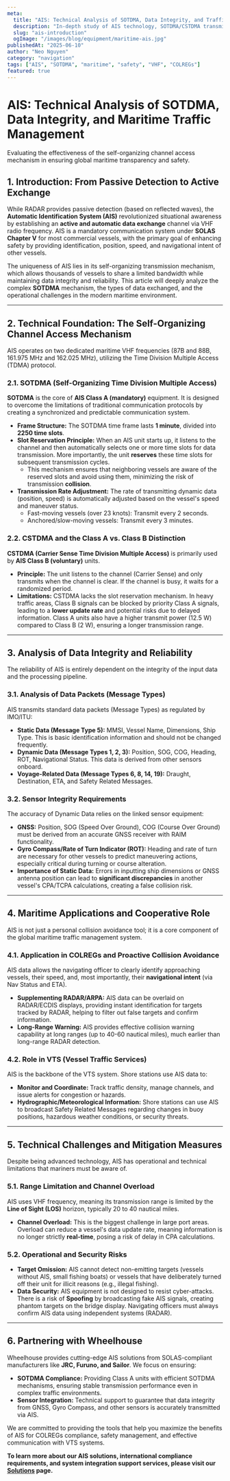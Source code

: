 ```yaml
---
meta:
  title: "AIS: Technical Analysis of SOTDMA, Data Integrity, and Traffic Management"
  description: "In-depth study of AIS technology, SOTDMA/CSTDMA transmission mechanisms, exchanged data types, and its role in enhancing maritime safety and VTS efficiency."
  slug: "ais-introduction"
  ogImage: "/images/blog/equipment/maritime-ais.jpg"
publishedAt: "2025-06-10"
author: "Neo Nguyen"
category: "navigation"
tags: ["AIS", "SOTDMA", "maritime", "safety", "VHF", "COLREGs"]
featured: true
---
```


# AIS: Technical Analysis of SOTDMA, Data Integrity, and Maritime Traffic Management

<span className="text-xl text-gray-500 italic mb-8">
  Evaluating the effectiveness of the self-organizing channel access mechanism
  in ensuring global maritime transparency and safety.
</span>

## 1. Introduction: From Passive Detection to Active Exchange

While RADAR provides passive detection (based on reflected waves), the **Automatic Identification System (AIS)** revolutionized situational awareness by establishing an **active and automatic data exchange** channel via VHF radio frequency. AIS is a mandatory communication system under **SOLAS Chapter V** for most commercial vessels, with the primary goal of enhancing safety by providing identification, position, speed, and navigational intent of other vessels.

The uniqueness of AIS lies in its self-organizing transmission mechanism, which allows thousands of vessels to share a limited bandwidth while maintaining data integrity and reliability. This article will deeply analyze the complex **SOTDMA** mechanism, the types of data exchanged, and the operational challenges in the modern maritime environment.

---

## 2. Technical Foundation: The Self-Organizing Channel Access Mechanism

AIS operates on two dedicated maritime VHF frequencies (87B and 88B, 161.975 MHz and 162.025 MHz), utilizing the Time Division Multiple Access (TDMA) protocol.

### 2.1. SOTDMA (Self-Organizing Time Division Multiple Access)

**SOTDMA** is the core of **AIS Class A (mandatory)** equipment. It is designed to overcome the limitations of traditional communication protocols by creating a synchronized and predictable communication system.

- **Frame Structure:** The SOTDMA time frame lasts **1 minute**, divided into **2250 time slots**.
- **Slot Reservation Principle:** When an AIS unit starts up, it listens to the channel and then automatically selects one or more time slots for data transmission. More importantly, the unit **reserves** these time slots for subsequent transmission cycles.
  - This mechanism ensures that neighboring vessels are aware of the reserved slots and avoid using them, minimizing the risk of transmission **collision**.
- **Transmission Rate Adjustment:** The rate of transmitting dynamic data (position, speed) is automatically adjusted based on the vessel's speed and maneuver status.
  - Fast-moving vessels (over 23 knots): Transmit every 2 seconds.
  - Anchored/slow-moving vessels: Transmit every 3 minutes.

### 2.2. CSTDMA and the Class A vs. Class B Distinction

**CSTDMA (Carrier Sense Time Division Multiple Access)** is primarily used by **AIS Class B (voluntary)** units.

- **Principle:** The unit listens to the channel (Carrier Sense) and only transmits when the channel is clear. If the channel is busy, it waits for a randomized period.
- **Limitations:** CSTDMA lacks the slot reservation mechanism. In heavy traffic areas, Class B signals can be blocked by priority Class A signals, leading to a **lower update rate** and potential risks due to delayed information. Class A units also have a higher transmit power (12.5 W) compared to Class B (2 W), ensuring a longer transmission range.

---

## 3. Analysis of Data Integrity and Reliability

The reliability of AIS is entirely dependent on the integrity of the input data and the processing pipeline.

### 3.1. Analysis of Data Packets (Message Types)

AIS transmits standard data packets (Message Types) as regulated by IMO/ITU:

- **Static Data (Message Type 5):** MMSI, Vessel Name, Dimensions, Ship Type. This is basic identification information and should not be changed frequently.
- **Dynamic Data (Message Types 1, 2, 3):** Position, SOG, COG, Heading, ROT, Navigational Status. This data is derived from other sensors onboard.
- **Voyage-Related Data (Message Types 6, 8, 14, 19):** Draught, Destination, ETA, and Safety Related Messages.

### 3.2. Sensor Integrity Requirements

The accuracy of Dynamic Data relies on the linked sensor equipment:

- **GNSS:** Position, SOG (Speed Over Ground), COG (Course Over Ground) must be derived from an accurate GNSS receiver with RAIM functionality.
- **Gyro Compass/Rate of Turn Indicator (ROT):** Heading and rate of turn are necessary for other vessels to predict maneuvering actions, especially critical during turning or course alteration.
- **Importance of Static Data:** Errors in inputting ship dimensions or GNSS antenna position can lead to **significant discrepancies** in another vessel's CPA/TCPA calculations, creating a false collision risk.

---

## 4. Maritime Applications and Cooperative Role

AIS is not just a personal collision avoidance tool; it is a core component of the global maritime traffic management system.

### 4.1. Application in COLREGs and Proactive Collision Avoidance

AIS data allows the navigating officer to clearly identify approaching vessels, their speed, and, most importantly, their **navigational intent** (via Nav Status and ETA).

- **Supplementing RADAR/ARPA:** AIS data can be overlaid on RADAR/ECDIS displays, providing instant identification for targets tracked by RADAR, helping to filter out false targets and confirm information.
- **Long-Range Warning:** AIS provides effective collision warning capability at long ranges (up to 40-60 nautical miles), much earlier than long-range RADAR detection.

### 4.2. Role in VTS (Vessel Traffic Services)

AIS is the backbone of the VTS system. Shore stations use AIS data to:

- **Monitor and Coordinate:** Track traffic density, manage channels, and issue alerts for congestion or hazards.
- **Hydrographic/Meteorological Information:** Shore stations can use AIS to broadcast Safety Related Messages regarding changes in buoy positions, hazardous weather conditions, or security threats.

---

## 5. Technical Challenges and Mitigation Measures

Despite being advanced technology, AIS has operational and technical limitations that mariners must be aware of.

### 5.1. Range Limitation and Channel Overload

AIS uses VHF frequency, meaning its transmission range is limited by the **Line of Sight (LOS)** horizon, typically 20 to 40 nautical miles.

- **Channel Overload:** This is the biggest challenge in large port areas. Overload can reduce a vessel's data update rate, meaning information is no longer strictly **real-time**, posing a risk of delay in CPA calculations.

### 5.2. Operational and Security Risks

- **Target Omission:** AIS cannot detect non-emitting targets (vessels without AIS, small fishing boats) or vessels that have deliberately turned off their unit for illicit reasons (e.g., illegal fishing).
- **Data Security:** AIS equipment is not designed to resist cyber-attacks. There is a risk of **Spoofing** by broadcasting fake AIS signals, creating phantom targets on the bridge display. Navigating officers must always confirm AIS data using independent systems (RADAR).

---

## 6. Partnering with Wheelhouse

Wheelhouse provides cutting-edge AIS solutions from SOLAS-compliant manufacturers like **JRC, Furuno, and Sailor**. We focus on ensuring:

- **SOTDMA Compliance:** Providing Class A units with efficient SOTDMA mechanisms, ensuring stable transmission performance even in complex traffic environments.
- **Sensor Integration:** Technical support to guarantee that data integrity from GNSS, Gyro Compass, and other sensors is accurately transmitted via AIS.

We are committed to providing the tools that help you maximize the benefits of AIS for COLREGs compliance, safety management, and effective communication with VTS systems.

**To learn more about our AIS solutions, international compliance requirements, and system integration support services, please visit our [Solutions](/solutions) page.**
